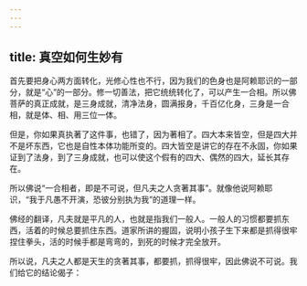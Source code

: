 ```yaml
---
---
---
```

title: 真空如何生妙有
---




首先要把身心两方面转化，光修心性也不行，因为我们的色身也是阿赖耶识的一部分，就是“心”的一部分。修一切善法，把它统统转化了，可以产生一合相。所以佛菩萨的真正成就，是三身成就，清净法身，圆满报身，千百亿化身，三身是一合相，就是体、相、用三位一体。

但是，你如果真执著了这件事，也错了，因为著相了。四大本来皆空，但是四大并不是坏东西，它也是自性本体功能所变的。四大皆空是讲它的存在不永固，你如果证到了法身，到了三身成就，也可以使这个假有的四大、偶然的四大，延长其存在。

所以佛说“一合相者，即是不可说，但凡夫之人贪著其事”。就像他说阿赖耶识，“我于凡愚不开演，恐彼分别执为我”的道理一样。

佛经的翻译，凡夫就是平凡的人，也就是指我们一般人。一般人的习惯都要抓东西，活着的时候总要抓住东西。道家所讲的握固，说明小孩子生下来都是抓得很牢捏住拳头，活的时候手都是弯弯的，到死的时候才完全放开。

所以说，凡夫之人都是天生的贪著其事，都要抓，抓得很牢，因此佛说不可说。我们给它的结论偈子：